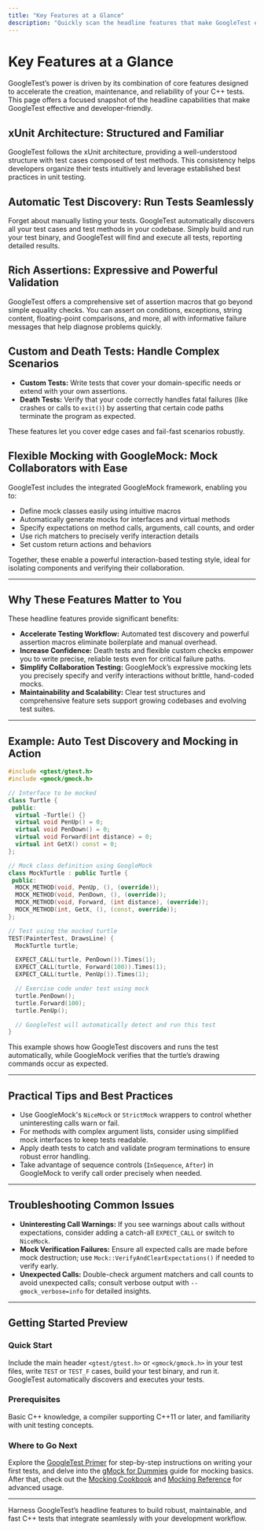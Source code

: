 ```yaml
---
title: "Key Features at a Glance"
description: "Quickly scan the headline features that make GoogleTest effective—xUnit architecture, auto test discovery, rich assertions, custom and death tests, and flexible mocking with GoogleMock."
---
```


# Key Features at a Glance

GoogleTest’s power is driven by its combination of core features designed to accelerate the creation, maintenance, and reliability of your C++ tests. This page offers a focused snapshot of the headline capabilities that make GoogleTest effective and developer-friendly.

## xUnit Architecture: Structured and Familiar
GoogleTest follows the xUnit architecture, providing a well-understood structure with test cases composed of test methods. This consistency helps developers organize their tests intuitively and leverage established best practices in unit testing.

## Automatic Test Discovery: Run Tests Seamlessly
Forget about manually listing your tests. GoogleTest automatically discovers all your test cases and test methods in your codebase. Simply build and run your test binary, and GoogleTest will find and execute all tests, reporting detailed results.

## Rich Assertions: Expressive and Powerful Validation
GoogleTest offers a comprehensive set of assertion macros that go beyond simple equality checks. You can assert on conditions, exceptions, string content, floating-point comparisons, and more, all with informative failure messages that help diagnose problems quickly.

## Custom and Death Tests: Handle Complex Scenarios
- **Custom Tests:** Write tests that cover your domain-specific needs or extend with your own assertions.
- **Death Tests:** Verify that your code correctly handles fatal failures (like crashes or calls to `exit()`) by asserting that certain code paths terminate the program as expected.

These features let you cover edge cases and fail-fast scenarios robustly.

## Flexible Mocking with GoogleMock: Mock Collaborators with Ease
GoogleTest includes the integrated GoogleMock framework, enabling you to:

- Define mock classes easily using intuitive macros
- Automatically generate mocks for interfaces and virtual methods
- Specify expectations on method calls, arguments, call counts, and order
- Use rich matchers to precisely verify interaction details
- Set custom return actions and behaviors

Together, these enable a powerful interaction-based testing style, ideal for isolating components and verifying their collaboration.

---

## Why These Features Matter to You
These headline features provide significant benefits:

- **Accelerate Testing Workflow:** Automated test discovery and powerful assertion macros eliminate boilerplate and manual overhead.
- **Increase Confidence:** Death tests and flexible custom checks empower you to write precise, reliable tests even for critical failure paths.
- **Simplify Collaboration Testing:** GoogleMock’s expressive mocking lets you precisely specify and verify interactions without brittle, hand-coded mocks.
- **Maintainability and Scalability:** Clear test structures and comprehensive feature sets support growing codebases and evolving test suites.

---

## Example: Auto Test Discovery and Mocking in Action
```cpp
#include <gtest/gtest.h>
#include <gmock/gmock.h>

// Interface to be mocked
class Turtle {
 public:
  virtual ~Turtle() {}
  virtual void PenUp() = 0;
  virtual void PenDown() = 0;
  virtual void Forward(int distance) = 0;
  virtual int GetX() const = 0;
};

// Mock class definition using GoogleMock
class MockTurtle : public Turtle {
 public:
  MOCK_METHOD(void, PenUp, (), (override));
  MOCK_METHOD(void, PenDown, (), (override));
  MOCK_METHOD(void, Forward, (int distance), (override));
  MOCK_METHOD(int, GetX, (), (const, override));
};

// Test using the mocked turtle
TEST(PainterTest, DrawsLine) {
  MockTurtle turtle;

  EXPECT_CALL(turtle, PenDown()).Times(1);
  EXPECT_CALL(turtle, Forward(100)).Times(1);
  EXPECT_CALL(turtle, PenUp()).Times(1);

  // Exercise code under test using mock
  turtle.PenDown();
  turtle.Forward(100);
  turtle.PenUp();

  // GoogleTest will automatically detect and run this test
}
```

This example shows how GoogleTest discovers and runs the test automatically, while GoogleMock verifies that the turtle’s drawing commands occur as expected.

---

## Practical Tips and Best Practices

- Use GoogleMock's `NiceMock` or `StrictMock` wrappers to control whether uninteresting calls warn or fail.
- For methods with complex argument lists, consider using simplified mock interfaces to keep tests readable.
- Apply death tests to catch and validate program terminations to ensure robust error handling.
- Take advantage of sequence controls (`InSequence`, `After`) in GoogleMock to verify call order precisely when needed.

---

## Troubleshooting Common Issues

- **Uninteresting Call Warnings:** If you see warnings about calls without expectations, consider adding a catch-all `EXPECT_CALL` or switch to `NiceMock`.
- **Mock Verification Failures:** Ensure all expected calls are made before mock destruction; use `Mock::VerifyAndClearExpectations()` if needed to verify early.
- **Unexpected Calls:** Double-check argument matchers and call counts to avoid unexpected calls; consult verbose output with `--gmock_verbose=info` for detailed insights.

---

## Getting Started Preview

### Quick Start
Include the main header `<gtest/gtest.h>` or `<gmock/gmock.h>` in your test files, write `TEST` or `TEST_F` cases, build your test binary, and run it. GoogleTest automatically discovers and executes your tests.

### Prerequisites
Basic C++ knowledge, a compiler supporting C++11 or later, and familiarity with unit testing concepts.

### Where to Go Next
Explore the [GoogleTest Primer](primer.md) for step-by-step instructions on writing your first tests, and delve into the [gMock for Dummies](gmock_for_dummies.md) guide for mocking basics. After that, check out the [Mocking Cookbook](gmock_cook_book.md) and [Mocking Reference](reference/mocking.md) for advanced usage.

---

Harness GoogleTest’s headline features to build robust, maintainable, and fast C++ tests that integrate seamlessly with your development workflow.
